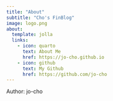 ```yaml
---
title: "About"
subtitle: "Cho's FinBlog"
image: logo.png
about:
  template: jolla
  links:
    - icon: quarto
      text: About Me
      href: https://jo-cho.github.io
    - icon: github
      text: My Github
      href: https://github.com/jo-cho
---
```


Author: jo-cho
